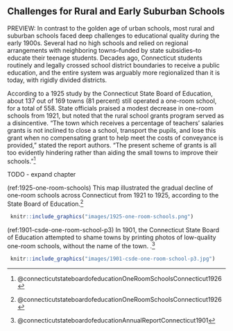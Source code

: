 ## Challenges for Rural and Early Suburban Schools {#rural}

PREVIEW: In contrast to the golden age of urban schools, most rural and suburban schools faced deep challenges to educational quality during the early 1900s. Several had no high schools and relied on regional arrangements with neighboring towns--funded by state subsidies--to educate their teenage students. Decades ago, Connecticut students routinely and legally crossed school district boundaries to receive a public education, and the entire system was arguably more regionalized than it is today, with rigidly divided districts.

According to a 1925 study by the Connecticut State Board of Education, about 137 out of 169 towns (81 percent) still operated a one-room school, for a total of 558. State officials praised a modest decrease in one-room schools from 1921, but noted that the rural school grants program served as a disincentive. "The town which receives a percentage of teachers' salaries grants is not inclined to close a school, transport the pupils, and lose this grant when no compensating grant to help meet the costs of conveyance is provided," stated the report authors. "The present scheme of grants is all too evidently hindering rather than aiding the small towns to improve their schools."^[@connecticutstateboardofeducationOneRoomSchoolsConnecticut1926]

TODO - expand chapter

(ref:1925-one-room-schools) This map illustrated the gradual decline of one-room schools across Connecticut from 1921 to 1925, according to the State Board of Education.^[@connecticutstateboardofeducationOneRoomSchoolsConnecticut1926]

```r
 knitr::include_graphics("images/1925-one-room-schools.png")
```

(ref:1901-csde-one-room-school-p3) In 1901, the Connecticut State Board of Education attempted to shame towns by printing photos of low-quality one-room schools, without the name of the town. .^[@connecticutstateboardofeducationAnnualReportConnecticut1901]

```r
 knitr::include_graphics("images/1901-csde-one-room-school-p3.jpg")
```
